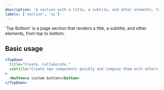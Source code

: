```yaml
---
description: 'A section with a title, a subtile, and other elements, from top to bottom.'
labels: ['section', 'ui']
---
```



'Top Bottom' is a page section that renders a title, a subtitle, and other elements, from top to bottom.

## Basic usage

```jsx live
<TopDown
  title="Create. Collaborate."
  subtitle="Create new components quickly and compose them with others."
>
  <button>a custom button</button>
</TopDown>
```
